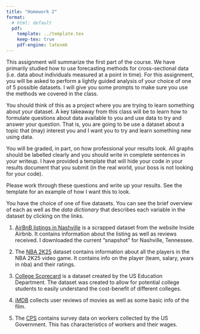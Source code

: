 ```yaml
---
title: "Homework 2"
format:
  # html: default
  pdf:
    template: ../template.tex
    keep-tex: true
    pdf-engine: latexmk
---
```


\section*{Data Analysis Project}

This assignment will summarize the first part of the course. 
We have primarily studied how to use forecasting methods for cross-sectional data (i.e. data about individuals measured at a point in time). 
For this assignment, you will be asked to perform a lightly guided analysis of your choice of one of 5 possible datasets. 
I will give you some prompts to make sure you use the methods we covered in the class.

You should think of this as a project where you are trying to learn something about your dataset. 
A key takeaway from this class will be to learn how to formulate questions about data available to you and use data to try and answer your question. 
That is, you are going to be use a dataset about a topic that (may) interest you and I want you to try and learn something new using data.

You will be graded, in part, on how professional your results look. All graphs should be labelled clearly and you should write in complete sentences in your writeup. I have provided a template that will hide your code in your results document that you submit (in the real world, your boss is not looking for your code).


\newpage
\section*{Semi-guided questions}

Please work through these questions and write up your results. See the template for an example of how I want this to look. 

\begin{enumerate}
  \item \emph{Exploring a Single Variable:} 
  
  Choose one continuous variable from the dataset and explore its distribution. What can you tell me about its distribution? Try visualizing the data using a histogram and/or calculate the mean and variance.

  \item \emph{Investigating Relationships Between Two Variables:} 
  
  Pick two continuous variables from the dataset: one outcome variable and a predictor variable. You should have a motivation for predicting one variable using another (do not just pick two random variables). You should write out a motivation stating your rationale for the variables you are choosing.
  
  How do the two variables relate to one another? Create a scatter plot to visualize their relationship and/or estimate the correlation. What sort of relationship do you observe? Do you think a linear approximation does a good job? If you feel it’s appropriate, run a bivariate regression to quantify the relationship. What insights can you draw?

  \item \emph{Reflecting on previous question}

  In class we talked about the importance of multivariate regression. 
  Specifically, we were nervous that the regression coefficient from a bivariate regression might `pick up on' the influence of other variables that are correlated with our $X$ variable. 
  For example, we discussed regressing wages on years of schooling and talked about the challenge that arises in the this bivariate regression because years of schooling are often correlated with family income.

  I want you to reflect on the regression you ran for question 2 and discuss some potential variables that might be correlated with $X$ \emph{and} have an effect on the outcome variable. 
  Please discuss how you think that other variable might influence your bivariate regression coefficient. 

  \item \emph{Analyzing a Binary Indicator Variable:} 

  Identify a binary indicator variable in your dataset (e.g., gender, yes/no decision) and a continuous outcome variable to predict. 
  How does the outcome variable differ based on this indicator? 
  Compare the means by value of the indicator (0 or 1) using a bivariate regression where the outcome variable is regressed on the indicator variable. What conclusions can you draw?
  
  In this exercise, you can \emph{create} a binary variable using your data. For example, it is common to create a binary variable for being above or below the median value: 
  
  \texttt{df\$above\_median\_x = df\$x >= median(df\$x, na.rm = TRUE)}. 
  

  \item \emph{Analyzing a Discrete Variable with Multiple Categories:} 
  
  Select a discrete variable with multiple categories (e.g., education level or income bracket). How does the outcome variable vary across these categories? You can create multiple histograms (one per value of the variable) or run a regression using separate indicator variables for each category. What differences, if any, do you observe between categories?

  % \item \emph{Investigating Multiple Factors at Once:} 
  
  % Choose three or more variables from the dataset that you think might influence a single outcome. Run a multivariate regression with the outcome variable as the dependent variable and your selected variables as independent variables. Interpret the coefficients of each independent variable. Are any of the relationships surprising? What does this tell you about the factors influencing the outcome? 
  
\end{enumerate}



\newpage
\section*{Datasets}

You have the choice of one of five datasets. 
You can see the brief overview of each as well as the *data dictionary* that describes each variable in the dataset by clicking on the links.

1. [AirBnB listings in Nashville](https://github.com/kylebutts/UARK_4753/tree/main/Homework/HW2/data/airbnb_nashville) is a scrapped dataset from the website Inside Airbnb. It contains information about the listing as well as reviews received. I downloaded the current "snapshot" for Nashville, Tennessee.

2. The [NBA 2K25](https://github.com/kylebutts/UARK_4753/tree/main/Homework/HW2/data/nba_2k25_player_ratings) dataset contains information about all the players in the NBA 2K25 video game. It contains info on the player (team, salary, years in nba) and their ratings.


3. [College Scorecard](https://github.com/kylebutts/UARK_4753/tree/main/Homework/HW2/data/college_scorecard) is a dataset created by the US Education Department. The dataset was created to allow for potential college students to easily understand the cost-benefit of different colleges.

4. [iMDB](https://github.com/kylebutts/UARK_4753/tree/main/Homework/HW2/data/imdb) collects user reviews of movies as well as some basic info of the film.

5. The [CPS](https://github.com/kylebutts/UARK_4753/tree/main/Homework/HW2/data/community_population_survey) contains survey data on workers collected by the US Government. This has characteristics of workers and their wages. 

